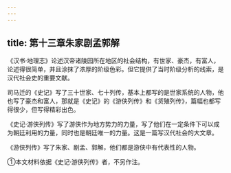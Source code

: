 ```yaml
---
---
---
```

title: 第十三章朱家剧孟郭解
---



《汉书·地理志》论述汉帝诸陵园所在地区的社会结构，有世家、豪杰，有富人，论述得很简单，并且涂抹了浓厚的阶级色彩。但它提供了当时阶级分析的线索，是汉代社会史的重要文献。

司马迁的《史记》写了三十世家、七十列传，基本上都写的是世家系统的人物，他也写了豪杰和富人，那就是《史记》的《游侠列传》和《货殖列传》，篇幅也都写得很少，但写得精彩出色。

《史记·游侠列传》写了游侠作为地方势力的力量，写了他们在一定条件下可以成为朝廷利用的力量，同时也是朝廷唯一的力量。这是一篇写汉代社会的大文章。

《游侠列传》写了朱家、剧孟、郭解，他们都是游侠中有代表性的人物。

①本文材料依据《史记·游侠列传》者，不另作注。